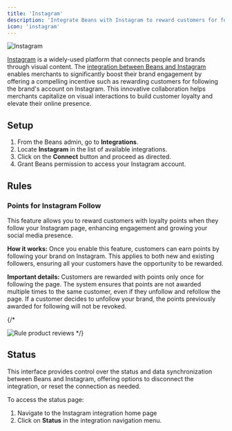 ```yaml
---
title: 'Instagram'
description: 'Integrate Beans with Instagram to reward customers for following your Instagram account'
icon: 'instagram'
---
```


<Frame>
  <img src="/assets/images/integrations/instagram/hero.webp" alt="Instagram" style={{ borderRadius: '0.5rem' }} />
</Frame>

[Instagram](https://www.instagram.com/) is a widely-used platform that connects people and brands through visual content.
The [integration between Beans and Instagram](https://www.trybeans.com/integrations/trellis:instagram)
enables merchants to significantly boost their brand engagement by offering a
compelling incentive such as rewarding customers for following the brand's account on Instagram.
This innovative collaboration helps merchants capitalize on visual interactions
to build customer loyalty and elevate their online presence.

## Setup

1. From the Beans admin, go to **Integrations**.
2. Locate **Instagram** in the list of available integrations.
3. Click on the **Connect** button and proceed as directed.
4. Grant Beans permission to access your Instagram account.

## Rules

### Points for Instagram Follow

This feature allows you to reward customers with loyalty points
when they follow your Instagram page, enhancing engagement and growing your social media presence.

**How it works:** Once you enable this feature, customers can earn points by following your brand on Instagram.
This applies to both new and existing followers, ensuring all your customers have the opportunity to be rewarded.

**Important details:** Customers are rewarded with points only once for following the page.
The system ensures that points are not awarded multiple times to the same customer,
even if they unfollow and refollow the page. If a customer decides to unfollow your brand,
the points previously awarded for following will not be revoked.

{/\*

<Frame>
  <img
    src="/assets/images/integrations/instagram/rule-instagram-follow.gif"
    alt="Rule product reviews"
    style={{ borderRadius: '0.5rem' }}
  />
</Frame>
*/}

## Status

This interface provides control over the status and data synchronization between Beans and Instagram,
offering options to disconnect the integration, or reset the connection as needed.

To access the status page:

1. Navigate to the Instagram integration home page
2. Click on **Status** in the integration navigation menu.
